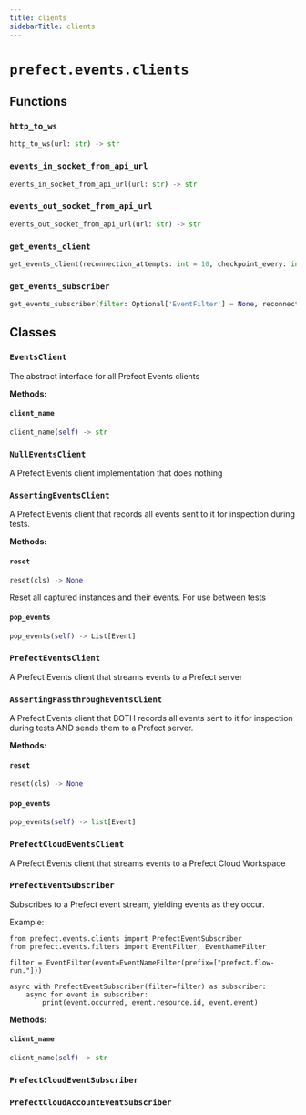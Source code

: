 ```yaml
---
title: clients
sidebarTitle: clients
---
```


# `prefect.events.clients`

## Functions

### `http_to_ws` <sup><a href="https://github.com/prefecthq/prefect/blob/main/src/prefect/events/clients.py#L77"><Icon icon="github" size="14" /></a></sup>

```python
http_to_ws(url: str) -> str
```

### `events_in_socket_from_api_url` <sup><a href="https://github.com/prefecthq/prefect/blob/main/src/prefect/events/clients.py#L81"><Icon icon="github" size="14" /></a></sup>

```python
events_in_socket_from_api_url(url: str) -> str
```

### `events_out_socket_from_api_url` <sup><a href="https://github.com/prefecthq/prefect/blob/main/src/prefect/events/clients.py#L85"><Icon icon="github" size="14" /></a></sup>

```python
events_out_socket_from_api_url(url: str) -> str
```

### `get_events_client` <sup><a href="https://github.com/prefecthq/prefect/blob/main/src/prefect/events/clients.py#L89"><Icon icon="github" size="14" /></a></sup>

```python
get_events_client(reconnection_attempts: int = 10, checkpoint_every: int = 700) -> 'EventsClient'
```

### `get_events_subscriber` <sup><a href="https://github.com/prefecthq/prefect/blob/main/src/prefect/events/clients.py#L120"><Icon icon="github" size="14" /></a></sup>

```python
get_events_subscriber(filter: Optional['EventFilter'] = None, reconnection_attempts: int = 10) -> 'PrefectEventSubscriber'
```

## Classes

### `EventsClient` <sup><a href="https://github.com/prefecthq/prefect/blob/main/src/prefect/events/clients.py#L150"><Icon icon="github" size="14" /></a></sup>


The abstract interface for all Prefect Events clients


**Methods:**

#### `client_name` <sup><a href="https://github.com/prefecthq/prefect/blob/main/src/prefect/events/clients.py#L154"><Icon icon="github" size="14" /></a></sup>

```python
client_name(self) -> str
```

### `NullEventsClient` <sup><a href="https://github.com/prefecthq/prefect/blob/main/src/prefect/events/clients.py#L188"><Icon icon="github" size="14" /></a></sup>


A Prefect Events client implementation that does nothing


### `AssertingEventsClient` <sup><a href="https://github.com/prefecthq/prefect/blob/main/src/prefect/events/clients.py#L195"><Icon icon="github" size="14" /></a></sup>


A Prefect Events client that records all events sent to it for inspection during
tests.


**Methods:**

#### `reset` <sup><a href="https://github.com/prefecthq/prefect/blob/main/src/prefect/events/clients.py#L213"><Icon icon="github" size="14" /></a></sup>

```python
reset(cls) -> None
```

Reset all captured instances and their events. For use between
tests


#### `pop_events` <sup><a href="https://github.com/prefecthq/prefect/blob/main/src/prefect/events/clients.py#L219"><Icon icon="github" size="14" /></a></sup>

```python
pop_events(self) -> List[Event]
```

### `PrefectEventsClient` <sup><a href="https://github.com/prefecthq/prefect/blob/main/src/prefect/events/clients.py#L247"><Icon icon="github" size="14" /></a></sup>


A Prefect Events client that streams events to a Prefect server


### `AssertingPassthroughEventsClient` <sup><a href="https://github.com/prefecthq/prefect/blob/main/src/prefect/events/clients.py#L410"><Icon icon="github" size="14" /></a></sup>


A Prefect Events client that BOTH records all events sent to it for inspection
during tests AND sends them to a Prefect server.


**Methods:**

#### `reset` <sup><a href="https://github.com/prefecthq/prefect/blob/main/src/prefect/events/clients.py#L429"><Icon icon="github" size="14" /></a></sup>

```python
reset(cls) -> None
```

#### `pop_events` <sup><a href="https://github.com/prefecthq/prefect/blob/main/src/prefect/events/clients.py#L433"><Icon icon="github" size="14" /></a></sup>

```python
pop_events(self) -> list[Event]
```

### `PrefectCloudEventsClient` <sup><a href="https://github.com/prefecthq/prefect/blob/main/src/prefect/events/clients.py#L451"><Icon icon="github" size="14" /></a></sup>


A Prefect Events client that streams events to a Prefect Cloud Workspace


### `PrefectEventSubscriber` <sup><a href="https://github.com/prefecthq/prefect/blob/main/src/prefect/events/clients.py#L486"><Icon icon="github" size="14" /></a></sup>


Subscribes to a Prefect event stream, yielding events as they occur.

Example:

    from prefect.events.clients import PrefectEventSubscriber
    from prefect.events.filters import EventFilter, EventNameFilter

    filter = EventFilter(event=EventNameFilter(prefix=["prefect.flow-run."]))

    async with PrefectEventSubscriber(filter=filter) as subscriber:
        async for event in subscriber:
            print(event.occurred, event.resource.id, event.event)


**Methods:**

#### `client_name` <sup><a href="https://github.com/prefecthq/prefect/blob/main/src/prefect/events/clients.py#L548"><Icon icon="github" size="14" /></a></sup>

```python
client_name(self) -> str
```

### `PrefectCloudEventSubscriber` <sup><a href="https://github.com/prefecthq/prefect/blob/main/src/prefect/events/clients.py#L674"><Icon icon="github" size="14" /></a></sup>

### `PrefectCloudAccountEventSubscriber` <sup><a href="https://github.com/prefecthq/prefect/blob/main/src/prefect/events/clients.py#L700"><Icon icon="github" size="14" /></a></sup>
